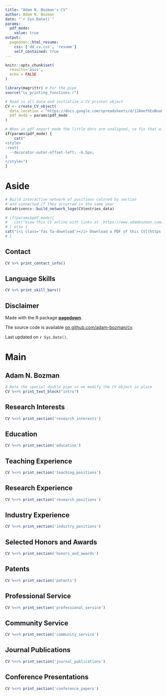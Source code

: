 ```yaml
---
title: "Adam N. Bozman's CV"
author: Adam N. Bozman
date: "`r Sys.Date()`"
params:
  pdf_mode:
    value: true
output:
  pagedown::html_resume:
    css: ['dd_cv.css', 'resume']
    self_contained: true
---
```


```r
knitr::opts_chunk$set(
  results='asis', 
  echo = FALSE
)

library(magrittr) # For the pipe
source("cv_printing_functions.r")

# Read in all data and initialize a CV printer object
CV <- create_CV_object(
  data_location = "https://docs.google.com/spreadsheets/d/12AmefhEuBoa0XrE_HuAGE4WOpjTIaLa_lIOwkKJKWy4/edit?usp=sharing",  
  pdf_mode = params$pdf_mode
)

```


```r
# When in pdf export mode the little dots are unaligned, so fix that with some conditional CSS.
if(params$pdf_mode) {
    cat("
<style>
:root{
  --decorator-outer-offset-left: -6.5px;
}
</style>")
}
```


Aside
================================================================================

```r
# Build interactive network of positions colored by section
# and connected if they occurred in the same year
datadrivencv::build_network_logo(CV$entries_data)
```


```r
# if(params$pdf_mode){
#   cat("View this CV online with links at _https://www.adambozman.com/about/cv.html/_")
# } else {
cat("[<i class='fas fa-download'></i> Download a PDF of this CV](https://github.com/adam-bozman/curriculum-vitae/cv.pdf)")
# }
```

Contact {#contact}
--------------------------------------------------------------------------------

```r
CV %>% print_contact_info()
```



Language Skills {#skills}
--------------------------------------------------------------------------------

```r
CV %>% print_skill_bars()
```



Disclaimer {#disclaimer}
--------------------------------------------------------------------------------

Made with the R package [**pagedown**](https://github.com/rstudio/pagedown). 

The source code is available [on github.com/adam-bozman/cv](https://github.com/adam-bozman/curriculum-vitae).

Last updated on `r Sys.Date()`.



Main
================================================================================

Adam N. Bozman {#title}
--------------------------------------------------------------------------------

```r
# Note the special double pipe so we modify the CV object in place
CV %<>% print_text_block("intro") 
```



Research Interests {data-icon=bookmark}
--------------------------------------------------------------------------------

```r
CV %<>% print_section('research_interests')
```



Education {data-icon=graduation-cap data-concise=true}
--------------------------------------------------------------------------------

```r
CV %<>% print_section('education')
```



Teaching Experience {data-icon=chalkboard-teacher}
--------------------------------------------------------------------------------

<!-- ::: aside -->
<!-- ```{r} -->
<!-- CV %<>% print_text_block('teaching_experience_aside') -->
<!-- ``` -->
<!-- ::: -->

```r
CV %<>% print_section('teaching_positions')
```



Research Experience {data-icon=laptop}
--------------------------------------------------------------------------------

```r
CV %<>% print_section('research_positions')
```



Industry Experience {data-icon=suitcase}
--------------------------------------------------------------------------------

<!-- ::: aside -->
<!-- ```{r} -->
<!-- CV %<>% print_text_block('industry_experience_aside') -->
<!-- ``` -->
<!-- ::: -->

```r
CV %<>% print_section('industry_positions')
```

<!-- These breaks just force a new page so section doesnt get cut off -->
<!-- <br> -->

<!-- Selected Data Science Writing {data-icon=chart-line} -->
<!-- -------------------------------------------------------------------------------- -->

<!-- ::: aside -->
<!-- ```{r} -->
<!-- CV %<>% print_text_block('data_science_writing_aside') -->
<!-- ``` -->
<!-- ::: -->

<!-- ```{r} -->
<!-- CV %<>% print_section('data_science_writings') -->
<!-- ``` -->


<!-- Selected Press (About)  {data-icon=newspaper} -->
<!-- -------------------------------------------------------------------------------- -->

<!-- ```{r} -->
<!-- CV %<>% print_section('about_me_press') -->
<!-- ``` -->


<!-- Selected Press (By)  {data-icon=newspaper} -->
<!-- -------------------------------------------------------------------------------- -->

<!-- ```{r} -->
<!-- CV %<>% print_section('by_me_press') -->
<!-- ``` -->


Selected Honors and Awards {data-icon=trophy}
--------------------------------------------------------------------------------

```r
CV %<>% print_section('honors_and_awards')
```


Patents {data-icon=gavel}
--------------------------------------------------------------------------------


```r
CV %<>% print_section('patents')
```


Professional Service {data-icon=gift}
--------------------------------------------------------------------------------

```r
CV %<>% print_section('professional_service')
```


Community Service {data-icon=address-book}
--------------------------------------------------------------------------------

```r
CV %<>% print_section('community_service')
```


Journal Publications {data-icon=book}
--------------------------------------------------------------------------------

```r
CV %<>% print_section('journal_publications')
```


Conference Presentations {data-icon=file-powerpoint}
--------------------------------------------------------------------------------

```r
CV %<>% print_section('conference_papers')
```
